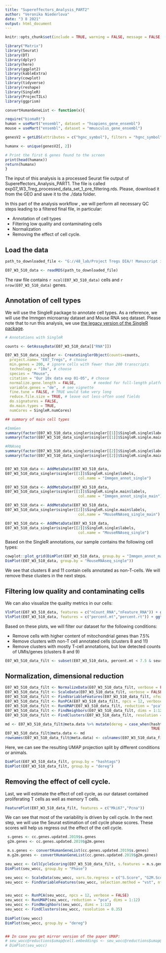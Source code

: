 ```yaml
---
title: "Supereffectors_Analysis_PART2"
author: "Veronika Niederlova"
date: "3 8 2021"
output: html_document
---
```


```r

knitr::opts_chunk$set(include = TRUE, warning = FALSE, message = FALSE, error = TRUE, cache = TRUE)

library("Matrix")
library(Seurat)
library(DT)
library(dplyr)
library(here)
library(ggplot2)
library(kableExtra)
library(cowplot)
library(tidyverse)
library(reshape)
library(SingleR)
library(ProjecTILs)
library(ggprism)

convertHumanGeneList <- function(x){

require("biomaRt")
human = useMart("ensembl", dataset = "hsapiens_gene_ensembl")
mouse = useMart("ensembl", dataset = "mmusculus_gene_ensembl")

genesV2 = getLDS(attributes = c("hgnc_symbol"), filters = "hgnc_symbol", values = x , mart = human, attributesL = c("mgi_symbol"), martL = mouse, uniqueRows=T)

humanx <- unique(genesV2[, 2])

# Print the first 6 genes found to the screen
print(head(humanx))
return(humanx)
}

```

The input of this analysis is a processed Seurat file output of Supereffectors_Analysis_PART1. The file is called exp07_W3_Treg_processed_data_set_1_pre_filtering.rds. Please, download it from the GEO and save it to the ./data folder. 

In this part of the analysis workflow , we will perform all necessary QC steps leading to a filtered final file, in particular:


- Annotation of cell types
- Filtering low quality and contaminating cells
- Normalization
- Removing the effect of cell cycle.

## Load the data


```r

path_to_downloaded_file <- "G://48_lab/Project Tregs DIA/! Manuscript in preparation/RNAseq DATA for upload/exp07_W3_Treg_processed_data_set_1_pre_filtering.rds"

E07_W3_510_data <- readRDS(path_to_downloaded_file)

```

The raw file contains  `r ncol(E07_W3_510_data)` cells and `r nrow(E07_W3_510_data)` genes.


## Annotation of cell types

We will use the SingleR package to annotate cell types. As a reference, we will use the Immgen microarray dataset and Mouse RNA seq dataset. Please note that to run this analysis, we use [the legacy version of the SingleR package](https://github.com/dviraran/SingleR).  

```r
# Annotations with SingleR

counts <- GetAssayData(E07_W3_510_data[["RNA"]])

E07_W3_510_data_singler <- CreateSinglerObject(counts=counts,
  project.name= "E07_Tregs", # choose
  min.genes = 200, # ignore cells with fewer than 200 transcripts
  technology = "10x", # choose
  species = "Mouse",
  citation = "Our 10x data exp 01-05", # choose
  normalize.gene.length = FALSE,        # needed for full-length platforms (e.g. smartseq)
  variable.genes = "de",  # see vignette
  fine.tune = FALSE, # TRUE would take very long
  reduce.file.size = TRUE, # leave out less-often used fields 
  do.signatures = FALSE,
  do.main.types = TRUE,
  numCores = SingleR.numCores)

## summary of main cell types

#ImmGen
summary(factor(E07_W3_510_data_singler$singler[[1]]$SingleR.single$labels))
summary(factor(E07_W3_510_data_singler$singler[[1]]$SingleR.single.main$labels))

#RNAseq
summary(factor(E07_W3_510_data_singler$singler[[2]]$SingleR.single$labels))
summary(factor(E07_W3_510_data_singler$singler[[2]]$SingleR.single.main$labels))


E07_W3_510_data <- AddMetaData(E07_W3_510_data,
E07_W3_510_data_singler$singler[[1]]$SingleR.single$labels,
                                 col.name = "Immgen_annot_single")

E07_W3_510_data <- AddMetaData(E07_W3_510_data,
E07_W3_510_data_singler$singler[[1]]$SingleR.single.main$labels,
                                 col.name = "Immgen_annot_single_main")

E07_W3_510_data <- AddMetaData(E07_W3_510_data,
E07_W3_510_data_singler$singler[[2]]$SingleR.single.main$labels,
                                 col.name = "MouseRNAseq_single_main")

E07_W3_510_data <- AddMetaData(E07_W3_510_data,
E07_W3_510_data_singler$singler[[2]]$SingleR.single$labels,
                                 col.name = "MouseRNAseq_single")
```

Based on the SingleR annotations, our sample contains the following cell types:

```r
cowplot::plot_grid(DimPlot(E07_W3_510_data, group.by = "Immgen_annot_main"), 
DimPlot(E07_W3_510_data, group.by = "MouseRNAseq_single"))

```

We see that clusters 8 and 11 contain cells annotated as non-T-cells. We will remove these clusters in the next steps.

## Filtering low quality and contaminating cells

We can also visualize the quality metrics in our cells:

```r

VlnPlot(E07_W3_510_data, features = c("nCount_RNA","nFeature_RNA")) + ggtitle("Counts of reads and counts of detected genes per cell")
VlnPlot(E07_W3_510_data, features = c("percent.mt","percent.rt")) + ggtitle("Percentage of mitochondrial and ribosomal genes")

```

Based on these plots, we will filter our dataset for the following conditions:

- Remove cells with higher content of mitochondrial genes than 7.5%
- Remove clusters with non-T cell annotated cells (clusters 8 and 11)
- Remove clusters with mostly T-cell annotations, but low detected counts of UMIs/genes (clusters 8 and 9)


```r
E07_W3_510_data_filt <- subset(E07_W3_510_data, percent.mt < 7.5 & seurat_clusters %in% c(0:7,10))
```

## Normalization, dimensional reduction


```r
E07_W3_510_data_filt <- NormalizeData(E07_W3_510_data_filt, verbose = FALSE)
E07_W3_510_data_filt <- ScaleData(E07_W3_510_data_filt, verbose = FALSE)
E07_W3_510_data_filt <- FindVariableFeatures(E07_W3_510_data_filt, nfeatures = 1000, verbose = FALSE)
E07_W3_510_data_filt <- RunPCA(E07_W3_510_data_filt, npcs = 12, verbose = FALSE)
E07_W3_510_data_filt <- RunUMAP(E07_W3_510_data_filt, reduction = "pca", dims = 1:12)
E07_W3_510_data_filt <- FindNeighbors(E07_W3_510_data_filt, dims = 1:12)
E07_W3_510_data_filt <- FindClusters(E07_W3_510_data_filt, resolution = 0.3)

md <- E07_W3_510_data_filt@meta.data %>% mutate(dereg = case_when(hashtags %in% c("Mouse_Hashtag_5","Mouse_Hashtag_6","Mouse_Hashtag_7") ~ "DEREG-",
                                                                  TRUE ~ "DEREG+"))
E07_W3_510_data_filt@meta.data <- md
rownames(E07_W3_510_data_filt@meta.data) <- colnames(E07_W3_510_data_filt)
```

Here, we can see the resulting UMAP projection split by different conditions or animals.

```r

DimPlot(E07_W3_510_data_filt, group.by = "hashtags")
DimPlot(E07_W3_510_data_filt, group.by = "dereg")

```



## Removing the effect of cell cycle.

Last, we will estimate the effect of cell cycle, as our dataset contained proliferating T cells as well as memory T cells.


```r
FeaturePlot(E07_W3_510_data_filt, features = c("Mki67","Pcna"))
```

We can see that most of the variability is driven by cell cycle. In the next step, we will use the Seurat estimation of cell cycle phase scores. These scores will help us regress out the effect of the cell cycle.

```r
 s.genes <- cc.genes.updated.2019$s.genes
 g2m.genes <- cc.genes.updated.2019$g2m.genes

 m.s.genes <- convertHumanGeneList(cc.genes.updated.2019$s.genes)
 m.g2m.genes <- convertHumanGeneList(cc.genes.updated.2019$g2m.genes)

seu_wocc <- CellCycleScoring(E07_W3_510_data_filt, s.features = m.s.genes, g2m.features = m.g2m.genes, set.ident = TRUE)
DimPlot(seu_wocc, group.by = "Phase")

seu_wocc <- ScaleData(seu_wocc, vars.to.regress = c("S.Score", "G2M.Score"), features = rownames(seu_wocc))
seu_wocc <- FindVariableFeatures(seu_wocc, selection.method = "vst", nfeatures = 500,verbose = FALSE)


seu_wocc <- RunPCA(seu_wocc, npcs = 12, verbose = FALSE)
seu_wocc <- RunUMAP(seu_wocc, reduction = "pca", dims = 1:12)
seu_wocc <- FindNeighbors(seu_wocc, dims = 1:12)
seu_wocc <- FindClusters(seu_wocc, resolution = 0.35)
  
DimPlot(seu_wocc)
DimPlot(seu_wocc, group.by = "dereg")


## In case you get mirror version of the paper UMAP:
# seu_wocc@reductions$umap@cell.embeddings <- seu_wocc@reductions$umap@cell.embeddings*-1
# DimPlot(seu_wocc)

```


